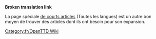 '''Broken translation link'''{{en/-}}{{en/Bilingual box| fr
| Celle-ci est une liste d''''articles à completer'''.<br/>Les articles avec les modèles {{s|Compléter/Fr}}, {{s|Ébauche/Fr}} et {{s|Incomplet/Fr}} sont automatiquement incorporées ici.
| ''This is a list of '''articles that need to be expanded'''. Please refer to the article for more information.<br/>Articles with {{s|Compléter/Fr}}, {{s|Ébauche/Fr}} and {{s|Incomplet/Fr}} templates automatically go here.''}}


La page spéciale [[Main/en/Special:Shortpages|de courts articles]] (Toutes les langues) est un autre bon moyen de trouver des articles dont ils ont besoin pour son expansion.


[[Category:fr/OpenTTD Wiki]]
